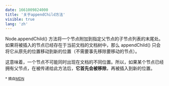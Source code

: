 ```yaml
---
date: 1661009824000
title: '关于appendChild方法'
visible: true
lang: 'zh'
---
```


Node.appendChild() 方法将一个节点附加到指定父节点的子节点列表的末尾处。如果将被插入的节点已经存在于当前文档的文档树中，那么 appendChild() 只会将它从原先的位置移动到新的位置（不需要事先移除要移动的节点）。

这意味着，一个节点不可能同时出现在文档的不同位置。所以，如果某个节点已经拥有父节点，在被传递给此方法后，**它首先会被移除**，再被插入到新的位置。

<small>\* 摘自[MDN](https://developer.mozilla.org/zh-CN/docs/Web/API/Node/appendChild)</small>
